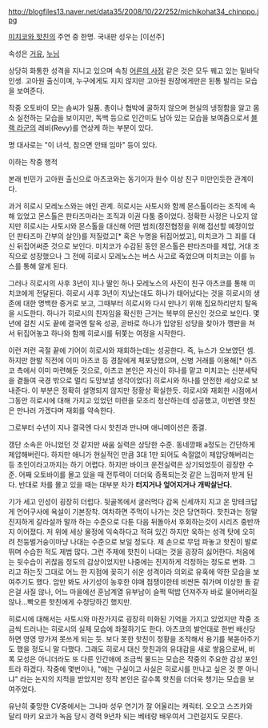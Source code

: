 http://blogfiles13.naver.net/data35/2008/10/22/252/michikohat34_chinppo.jpg

[[미치코와 핫친]]의 주연 중 한명. 국내판 성우는 [이선주]

속성은 [[거유]], [[누님]]

상당히 화통한 성격을 지니고 있으며 속칭 [[어른의 사정]] 같은 것은 모두 꿰고 있는 밑바닥 인생.
고아원 출신이며, 누구에게도 지지 않지만 고아원 원장에게만은 된통 발리는 모습을 보여준다.

작중 오토바이 모는 솜씨가 일품.
총이나 협박에 굴하지 않으며 현실의 냉정함을 알고 몸소 실천하는 모습을 보이지만, 독백 등으로 인간미도 남아 있는 모습을 보여줌으로서 [[블랙 라군]]의 레비(Revy)를 연상케 하는 부분이 있다.

명 대사로는 "이 녀석, 참으면 안돼 임마" 등이 있다.


이하는 작중 행적


본래 빈민가 고아원 출신으로 아츠코와는 동기이자 원수 이상 친구 미만인듯한 관계이다.

과거 히로시 모레노스와는 애인 관계. 히로시는 사토시와 함께 몬스톨이라는 조직에 속해 있었고 몬스톨은 판타즈마라는 조직과 이권 다툼 중이었다. 정확한 사정은 나오지 않지만 히로시는 사토시와 몬스톨을 대신해 어떤 범죄(정전협정을 위해 접선할 예정이었던 판타즈마 간부의 살인)를 저질렀고[* 혹은 누명을 뒤집어썼고], 미치코가 그 죄를 대신 뒤집어써준 것으로 보인다. 미치코가 수감된 동안 몬스톨은 판타즈마를 제압, 거대 조직으로 성장했으나 그 전에 히로시 모레노스는 버스 사고로 죽었으며 미치코는 이를 뉴스를 통해 알게 된다.

그러나 히로시의 사후 3년이 지나 딸인 하나 모레노스의 사진이 친구 아츠코를 통해 미치코에게 전달된다. 히로시 사후 3년이 지났는데도 하나가 태어났다는 것을 히로시의 생존에 대한 명백한 증거로 보고, 그때부터 히로시와 다시 만나기 위해 집요하리만치 탈옥을 시도한다. 하나가 히로시의 친자임을 확신한 근거는 복부의 문신인 것으로 보인다. 몇년에 걸친 시도 끝에 결국엔 탈옥 성공, 곧바로 하나가 입양된 성당을 찾아가 깽판을 쳐서 뒤집어놓고 하나와 함께 히로시를 뒤쫓는 여정을 시작한다.

이런 저런 곡절 끝에 기어이 히로시와 재회하는데는 성공한다. 즉, 뉴스가 오보였던 셈. 하지만 한발 직전에 이미 아츠코 등 경찰에게 체포당했으며, 신병 거래를 이용해[* 아츠코 측에서 이미 마련해둔 것으로, 아츠코 본인은 자신이 히나를 맡고 미치코는 신분세탁을 곁들여 국경 밖으로 멀리 도망보낼 생각이었다] 히로시와 하나를 안전한 세상으로 보내준다. 이 부분은 정확히 설명되지 않지만 정황상 확실한듯. 히로시와 재회한 시점에서 그동안 히로시에 대해 가지고 있었던 미련을 모조리 청산하는데 성공했고, 이번엔 핫친은 만나러 가겠다며 재회를 약속한다.

그로부터 수년이 지나 결국엔 다시 핫친과 만나며 애니메이션은 종결.

갱단 소속은 아니었던 것 같지만 싸움 실력은 상당한 수준. 동네깡패 a정도는 간단하게 제압해버린다. 하지만 애니가 현실적인 만큼 3대 1만 되어도 속절없이 제압당해버리는 등 초인이라고까지는 하기 어렵다. 하지만 바이크 운전실력은 상기되었듯이 굉장한 수준. 어째 오토바이를 몰고 있을 때 전투력이 더더욱 증폭되는것 같은 느낌마저 받게 된다. 반대로 차를 몰고 있을 때는 대부분 차가 '''터지거나''' '''엎어지거나''' '''개박살난다.''' 

기가 세고 인성이 굉장히 더럽다. 뒷골목에서 굴러먹다 감옥 신세까지 지고 온 망테크답게 언어구사에 욕설이 기본장착. 여차하면 주먹이 나가는 것은 당연하다. 핫친과는 정말 진지하게 갈라설까 말까 하는 수준으로 다툰 다음 뒤돌아서 후회하는것이 시리즈 중반까지 이어졌다. 저 위에 세상 물정에 익숙하다고 적혀 있긴 하지만 욱하는 성격 탓에 오히려 천둥벌거숭이마냥 나대는 수준으로 보일 정도다. 제 손으로 무덤 파놓고 핫친이 발로 뛰며 수습한 적도 제법 많다. 그런 주제에 핫친이 나대는 것을 굉장히 싫어한다. 처음에는 뒷수습이 귀찮음 정도의 감상이었지만 나중에는 진지하게 걱정하는 정도로 변화. 그리고 하는짓 그대로 어느 한 지점에 꽂히기 쉬운 성격이라 의외로 유혹에 약한 모습을 보여주기도 했다. 암만 봐도 사기성이 농후한 야매 점쟁이한테 비싼돈 줘가며 이상한 돌 같은걸 사질 않나, 어느 마을에선 훈남계열 유부남이 슬쩍 떡밥 던져주자 바로 물어버리질 않나...빡오른 핫친에게 수정당하긴 했지만.

히로시에 대해서는 사토시와 마찬가지로 굉장히 미화된 기억을 가지고 있었지만 작중 조금씩 드러나는 히로시의 실제 모습에 좌절하기도 한다. 아츠코의 발언대로 한번 배신당하면 영영 망가져 못쓰게 되는 듯. 보다 못한 핫친이 정황을 조작해서 용기를 북돋아주기도 했을 정도니 말 다했다. 그래도 히로시 대신 핫친과의 유대감을 새로 쌓음으로써, 비록 모성은 아니더라도 또 다른 인간애에 조금씩 물드는 모습은 작중의 주요한 감상 포인트라 하겠다. 작중에 몇번이나, "애는 구실이고 사실은 히로시를 만나고 싶은 것 뿐 아니냐" 라는 논지의 지적을 받았지만 정작 본인은 갈수록 핫친을 더더욱 챙기는 모습을 보여주었다.

유난히 좆망한 CV중에서는 그나마 성우 연기가 잘 어울리는 캐릭터. 오오고 스즈카와 달리 마키 요코가 녹음 당시 경력 9년차 되는 베테랑 배우여서 그런걸지도 모른다.
